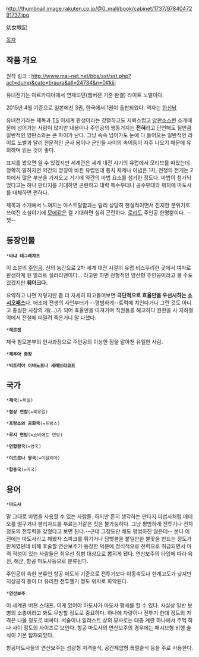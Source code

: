 http://thumbnail.image.rakuten.co.jp/@0_mall/book/cabinet/1737/9784047291737.jpg

幼女戦記

[[목차]]

== 작품 개요 ==

원작 링크 : http://www.mai-net.net/bbs/sst/sst.php?act=dump&cate=tiraura&all=24734&n=0#kiji

유녀전기는 아르카디아에서 연재되던(웹버젼 기준 완결) 라이트 노벨이다.

2015년 4월 기준으로 일본에선 3권, 한국에서 1권이 출판되었다. 역자는 [[한신남]]

유녀전기라는 제목과 [[TS]] 이세계 환생이라는 강렬하고도 지뢰스럽고 [[양판소]]스런 소개때문에 넘어가는 사람이 많지만 내용이나 주인공의 행동거지는 '''전혀'''라고 단언해도 될만큼 일반적인 양판소와는 큰 차이가 난다. 그냥 슥슥 넘어가도 눈에 다 들어오는 일반적인 라이트 노벨과 달리 전문적인 군사 용어나 군인들 사이의 속어등이 자주 나오기 때문에 유의하며 읽는 것이 좋다.

표지를 봤으면 알 수 있겠지만 세계관은 세계 대전 시기의 유럽에서 모티브를 따왔는데 정확히 말하자면 약간의 명칭이 바뀐 유럽인데 통치 체제나 이념은 1차, 전쟁의 전개는 2차에서 많은 부분을 가져오고 거기에 약간의 마법 요소를 첨가한 정도다. 마법이 첨가되었다고는 하나 판타지를 기대하면 곤란하고 대략 특수부대나 공수부대의 위치에 마도사를 대체하면 편하다.

제목과 소개에서 느껴지는 아스트랄함과는 달리 상당히 현실적이면서 진지한 분위기로 쓰여진 소설이기에 [[모에]]같은 걸 기대하면 심히 곤란하다. [[로리]]도 주인공 한명뿐이다. --쳇--

== 등장인물 ==

 *'''타냐 데그레챠프'''

이 소설의 [[주인공]]. 신의 농간으로 2차 세계 대전 시절의 유럽 비스무리한 곳에서 여자로 환생하게 된 엘리트 샐러리맨이다... 라고만 하면 전형적인 양산형 주인공이라고 볼 수도 있겠지만 '''훼이크다.'''

요약하고 나면 저렇지만 좀 더 자세히 파고들어보면 '''극단적으로 효율만을 우선시하는 [[소시오패스]]'''다. 애초에 전생의 사인부터가 --평범하게--트럭에 치인다거나 그런 것도 아니고 충실한 사장의 개(...)가 되어 효율만을 따져가며 직원들을 해고하다 원한을 사 지하철역에서 전철에 떠밀려 죽은거니 말 다했다.

 *'''레르겐'''

제국 참모본부의 인사과장으로 주인공의 이상한 점을 알아챈 유일한 사람.

 *'''제투아 중장'''

 *'''빅토리야 이바노프나 세레브랴코프'''

== 국가 ==

 *'''제국'''(=독일)

 *'''협상 연합'''(=북유럽)

 *'''프랑소와 공화국'''(=프랑스)

 *'''루시 연방'''(=소비에트 연방)

 *'''연합왕국'''(=영국)

 *'''이드르나 왕국'''(=이탈리아)

 *'''합중국'''(=미국)

== 용어 ==

 *'''마도사'''

말 그대로 마법을 사용할 수 있는 사람들. 하지만 흔히 생각하는 판타지 마법사처럼 메테오를 떨구거나 블리자드를 부르는거같은 짓은 불가능하다. 그냥 평범하게 전투기나 전차 정도의 전투력을 갖췄다고 보면 된다.--근데 그정도만 해도 평범하진 않은데-- 본디 이전에는 마도사라고 해봤자 스파크를 튀기거나 담뱃불을 붙일만한 불꽃을 만드는 정도가 한계였던데 비해 후술할 연산보주가 등장한 덕분에 정식적으로 전력으로 취급되면서 마력 적성이 있는 사람들은 최우선 징병 대상으로 뽑히게 됐다. 연산보주의 타입에 따라 육전, 해군, 항공 마도사등으로 분류된다.

주인공이 속한 분류인 항공 마도사 기준으로 전투기보다 이동속도나 한계고도가 낮지만 지상공격 등이 더 유리한 전투헬기 정도 위치로 파악된다.


 *'''연산보주'''

이 세계관 버젼 스태프. 이게 있어야 마도사가 마도사 행세를 할 수 있다. 사실상 일반 보병의 소총이라고 봐도 무방할 정도로 중요하다. 하나에 차량이나 전투기 한대 정도의 가격은 나올 정도로 비싸다. 서술이나 일러스트 상의 묘사로는 대충 계란 하나에서 주먹 하나 사이 정도의 사이즈로 보인다. 항공 마도사의 연산보주의 경우에는 패시브형 비행 술식이 기본 탑재되있다.

항공마도사들의 연산보주는 섬광형 저격술식, 공간제압형 폭렬술식 등을 주로 사용한다.
